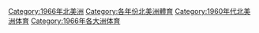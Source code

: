 [[Category:1966年北美洲|Category:1966年北美洲]]
[[Category:各年份北美洲體育|Category:各年份北美洲體育]]
[[Category:1960年代北美洲体育|Category:1960年代北美洲体育]]
[[Category:1966年各大洲体育|Category:1966年各大洲体育]]